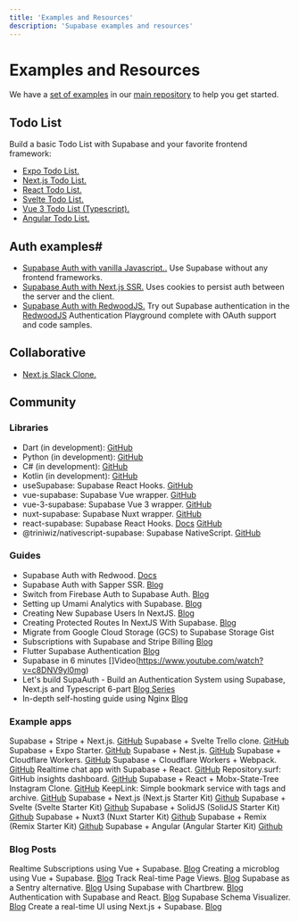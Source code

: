 ```yaml
---
title: 'Examples and Resources'
description: 'Supabase examples and resources'
---
```


# Examples and Resources

We have a [set of examples](https://github.com/supabase/supabase/tree/master/examples) in our [main repository](https://github.com/supabase/supabase) to help you get started.

## Todo List

Build a basic Todo List with Supabase and your favorite frontend framework:

- [Expo Todo List.](https://github.com/supabase/supabase/tree/master/examples/todo-list/expo-todo-list)
- [Next.js Todo List.](https://github.com/supabase/supabase/tree/master/examples/todo-list/nextjs-todo-list)
- [React Todo List.](https://github.com/supabase/supabase/tree/master/examples/todo-list/react-todo-list)
- [Svelte Todo List.](https://github.com/supabase/supabase/tree/master/examples/todo-list/sveltejs-todo-list)
- [Vue 3 Todo List (Typescript).](https://github.com/supabase/supabase/tree/master/examples/vue3-ts-todo-list)
- [Angular Todo List.](https://github.com/supabase/supabase/tree/master/examples/angular-todo-list)

## Auth examples#

- [Supabase Auth with vanilla Javascript..](https://github.com/supabase/supabase/tree/master/examples/auth/javascript-auth) Use Supabase without any frontend frameworks.
- [Supabase Auth with Next.js SSR.](https://github.com/supabase/supabase/tree/master/examples/nextjs-with-supabase-auth) Uses cookies to persist auth between the server and the client.
- [Supabase Auth with RedwoodJS.](https://redwood-playground-auth.netlify.app/supabase) Try out Supabase authentication in the [RedwoodJS](https://redwoodjs.com/) Authentication Playground complete with OAuth support and code samples.

## Collaborative

- [Next.js Slack Clone.](https://github.com/supabase/supabase/tree/master/examples/slack-clone/nextjs-slack-clone)

## Community

### Libraries
- Dart (in development): [GitHub](https://github.com/supabase/supabase-dart )
- Python (in development): [GitHub](https://github.com/supabase/supabase-py)
- C# (in development): [GitHub](https://github.com/supabase/supabase-csharp)
- Kotlin (in development): [GitHub](https://github.com/supabase/supabase-kt)
- useSupabase: Supabase React Hooks. [GitHub](https://github.com/gbibeaul/use-supabase)
- vue-supabase: Supabase Vue wrapper. [GitHub](https://github.com/supabase/vue-supabase)
- vue-3-supabase: Supabase Vue 3 wrapper. [GitHub](https://github.com/DidoMarchet/vue-3-supabase)
- nuxt-supabase: Supabase Nuxt wrapper. [GitHub](https://github.com/supabase/nuxt-supabase)
- react-supabase: Supabase React Hooks. [Docs](https://react-supabase.vercel.app/) [GitHub](https://github.com/tmm/react-supabase)
- @triniwiz/nativescript-supabase: Supabase NativeScript. [GitHub](https://github.com/triniwiz/nativescript-plugins/tree/master/packages/nativescript-supabase)

### Guides

- Supabase Auth with Redwood. [Docs](https://redwoodjs.com/tutorial/authentication)
- Supabase Auth with Sapper SSR. [Blog](https://dev.to/jakobbouchard/how-to-setup-supabase-auth-with-sapper-ssr-13od)
- Switch from Firebase Auth to Supabase Auth. [Blog](https://msyyn.medium.com/switch-from-firebase-auth-to-supabase-auth-the-open-source-firebase-alternative-509746952b1b)
- Setting up Umami Analytics with Supabase. [Blog](https://dev.to/jakobbouchard/setting-up-umami-with-vercel-and-supabase-3a73)
- Creating New Supabase Users In NextJS. [Blog](https://www.aboutmonica.com/blog/creating-new-supabase-users-in-next-js)
- Creating Protected Routes In NextJS With Supabase. [Blog](https://www.aboutmonica.com/blog/creating-protected-routes-in-next-js-with-supabase)
- Migrate from Google Cloud Storage (GCS) to Supabase Storage Gist
- Subscriptions with Supabase and Stripe Billing [Blog](https://www.sandromaglione.com/2021/04/29/supabase-auth-create-stripe-customer-subscription-supabase-stripe-billing-part-1/)
- Flutter Supabase Authentication [Blog](https://www.sandromaglione.com/2021/04/24/flutter-supabase-authentication/)
- Supabase in 6 minutes []Video(https://www.youtube.com/watch?v=c8DNV9yl0mg)
- Let's build SupaAuth - Build an Authentication System using Supabase, Next.js and Typescript 6-part [Blog Series](https://aalam.in/blog/supabase-auth-intro-setup-next)
- In-depth self-hosting guide using Nginx [Blog](https://dev.to/chronsyn/self-hosting-with-supabase-1aii)

### Example apps


Supabase + Stripe + Next.js. [GitHub](https://github.com/vercel/nextjs-subscription-payments)
Supabase + Svelte Trello clone. [GitHub](https://github.com/joshnuss/supabase-kanban)
Supabase + Expo Starter. [GitHub](https://github.com/codingki/react-native-expo-template/tree/master/template-typescript-bottom-tabs-supabase-auth-flow)
Supabase + Nest.js. [GitHub](https://github.com/hiro1107/nestjs-supabase-auth)
Supabase + Cloudflare Workers. [GitHub](https://github.com/supabase/supabase/tree/master/examples/with-cloudflare-workers)
Supabase + Cloudflare Workers + Webpack. [GitHub](https://github.com/signalnerve/supabase-workers-proxy)
Realtime chat app with Supabase + React. [GitHub](https://github.com/shwosner/realtime-chat-supabase-react)
Repository.surf: GitHub insights dashboard. [GitHub](https://github.com/supabase/repository.surf)
Supabase + React + Mobx-State-Tree Instagram Clone. [GitHub](https://github.com/NiketanG/instaclone)
KeepLink: Simple bookmark service with tags and archive. [GitHub](https://github.com/fengkx/keeplink)
Supabase + Next.js (Next.js Starter Kit) [Github](https://github.com/one-aalam/next-starter-kit/tree/auth-supabase)
Supabase + Svelte (Svelte Starter Kit) [Github](https://github.com/one-aalam/svelte-starter-kit)
Supabase + SolidJS (SolidJS Starter Kit) [Github](https://github.com/one-aalam/solid-starter-kit)
Supabase + Nuxt3 (Nuxt Starter Kit) [Github](https://github.com/one-aalam/nuxt-starter-kit)
Supabase + Remix (Remix Starter Kit) [Github](https://github.com/one-aalam/remix-starter-kit)
Supabase + Angular (Angular Starter Kit) [Github](https://github.com/one-aalam/ng-starter-kit)

### Blog Posts


Realtime Subscriptions using Vue + Supabase. [Blog](https://dev.to/ftonato/realtime-subscriptions-using-vue-supabase-1e11)
Creating a microblog using Vue + Supabase. [Blog](https://dev.to/ftonato/creating-a-microblog-using-vue-supabase-31p)
Track Real-time Page Views. [Blog](https://codebycorey.com/blog/page-views-nextjs-supabase)
Supabase as a Sentry alternative. [Blog](http://kopi.cloud/blog/2021/sentry-supabase/)
Using Supabase with Chartbrew. [Blog](https://chartbrew.com/blog/how-to-visualize-your-supabase-data-with-chartbrew/)
Authentication with Supabase and React. [Blog](https://hyperfoo.io/posts/supabase-authentication-react)
Supabase Schema Visualizer. [Blog](https://dev.to/zernonia/supabase-schema-visualizer-no-installation-login-49kg)
Create a real-time UI using Next.js + Supabase. [Blog](https://pablopunk.com/posts/how-to-create-a-real-time-ui-with-nextjs-and-supabase)
